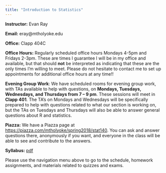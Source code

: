 ```yaml
---
title: "Introduction to Statistics"
---
```


**Instructor:** Evan Ray

**Email:** eray@mtholyoke.edu

**Office:** Clapp 404C

**Office Hours:** Regularly scheduled office hours Mondays 4-5pm and Fridays 2-3pm.  These are times I guarantee I will be in my office and available, but that should **not** be interpreted as indicating that these are the only times I'm willing to meet.  Please do not hesitate to contact me to set up appointments for additional office hours at any time!!

**Evening Group Work**: We have scheduled rooms for evening group work, with TAs available to help with questions, on **Mondays, Tuesdays, Wednesdays, and Thursdays from 7 -- 9 pm**.  These sessions will meet in **Clapp 401**.  The TA's on Mondays and Wednesdays will be specifically prepared to help with questions related to what our section is working on, but the TAs on Tuesdays and Thursdays will also be able to answer general questions about R and statistics.

**Piazza:** We have a Piazza page at [https://piazza.com/mtholyoke/spring2018/stat140](https://piazza.com/mtholyoke/spring2018/stat140).  You can ask and answer questions there, anonymously if you want, and everyone in the class will be able to see and contribute to the answers.

**Syllabus:** [pdf](syllabus/syllabus_stat_140.pdf)

Please use the navigation menu above to go to the schedule, homework assignments, and materials related to quizzes and exams.

